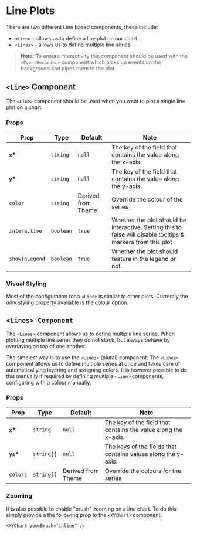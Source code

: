
<Meta title="XYCharts/Line" />

# Line Plots

There are two different Line based components, these include:

-   `<Line>` - allows us to define a line plot on our chart
-   `<Lines>` - allows us to define multiple line series

> **Note**: To ensure interactivity this component should be used with the `<EventRecorder>` component which picks up events on the background and pipes them to the plot.

## `<Line>` Component

The `<Line>` component should be used when you want to plot a single line plot on a chart.

<Canvas>
    <Story id="xycharts-line--basic" />
</Canvas>

### Props

| Prop           | Type      | Default            | Note                                                                                                         |
| -------------- | --------- | ------------------ | ------------------------------------------------------------------------------------------------------------ |
| **`x`\***      | `string`  | `null`               | The key of the field that contains the value along the x-axis.                                               |
| **`y`\***      | `string`  | `null`               | The key of the field that contains the value along the y-axis.                                               |
| `color`        | `string`  | Derived from Theme | Override the colour of the series                                                                            |
| `interactive`  | `boolean` | `true`               | Whether the plot should be interactive. Setting this to false will disable tooltips & markers from this plot |
| `showInLegend` | `boolean` | `true`               | Whether the plot should feature in the legend or not.                                                        |

### Visual Styling

Most of the configuration for a `<Line>` is similar to other plots. Currently the only styling property avaliable is the colour option.

<Canvas>
    <Story id="xycharts-line--color" />
</Canvas>

## `<Lines> Component`

The `<Lines>` component allows us to define multiple line series. When plotting multiple line series they do not stack, but always behave by overlaying on top of one another.

The simplest way is to use the `<Lines>` (plural) component. The `<Lines>` component allows us to define multiple series at once and takes care of automaticallying layering and assigning colors. It is however possible to do this manually if required by defining multiple `<Line>` components, configuring with a colour manually.

### Props

| Prop       | Type       | Default            | Note                                                           |
| ---------- | ---------- | ------------------ | -------------------------------------------------------------- |
| **`x`\***  | `string`   | `null`               | The key of the field that contains the value along the x-axis. |
| **`ys`\*** | `string[]` | `null`               | The keys of the fields that contains values along the y-axis.  |
| `colors`   | `string[]` | Derived from Theme | Override the colours for the series                            |

### Zooming

It is also possible to enable "brush" zooming on a line chart. To do this simply provide a the following prop to the `<XYChart>` component:

```
<XYChart zoomBrush="inline" />
```

<Canvas>
    <Story id="xycharts-line--line-with-brush" />
</Canvas>
